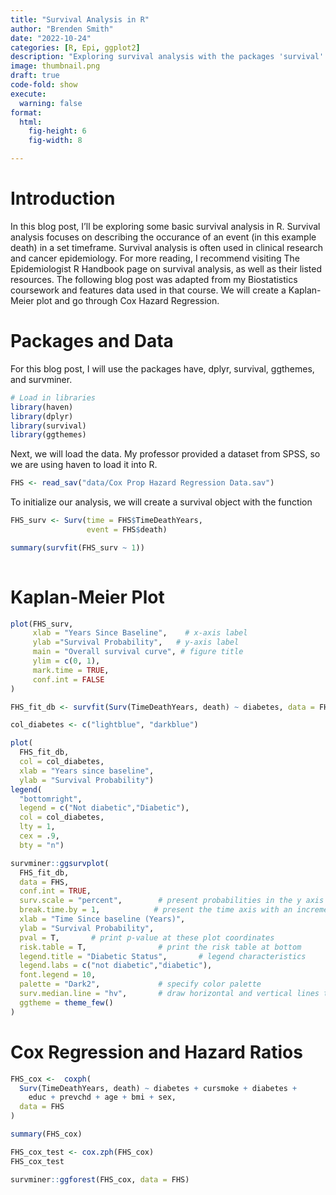 ```yaml
---
title: "Survival Analysis in R"
author: "Brenden Smith"
date: "2022-10-24"
categories: [R, Epi, ggplot2]
description: "Exploring survival analysis with the packages 'survival' and 'survminer.'"
image: thumbnail.png
draft: true
code-fold: show
execute: 
  warning: false
format: 
  html:
    fig-height: 6
    fig-width: 8

---
```

# Introduction
In this blog post, I'll be exploring some basic survival analysis in R. Survival analysis focuses on describing the occurance of an event (in this example death) in a set timeframe. Survival analysis is often used in clinical research and cancer epidemiology. For more reading, I recommend visiting The Epidemiologist R Handbook page on survival analysis, as well as their listed resources. The following blog post was adapted from my Biostatistics coursework and features data used in that course. We will create a Kaplan-Meier plot and go through Cox Hazard Regression.

# Packages and Data

For this blog post, I will use the packages have, dplyr, survival, ggthemes, and survminer.

```R
# Load in libraries
library(haven)
library(dplyr)
library(survival)
library(ggthemes)

```

Next, we will load the data. My professor provided a dataset from SPSS, so we are using haven to load it into R.

```R
FHS <- read_sav("data/Cox Prop Hazard Regression Data.sav")
```

To initialize our analysis, we will create a survival object with the function 

```R
FHS_surv <- Surv(time = FHS$TimeDeathYears,
                 event = FHS$death)

summary(survfit(FHS_surv ~ 1))
  
```

# Kaplan-Meier Plot

```R
plot(FHS_surv, 
     xlab = "Years Since Baseline",    # x-axis label
     ylab ="Survival Probability",   # y-axis label
     main = "Overall survival curve", # figure title
     ylim = c(0, 1),
     mark.time = TRUE,
     conf.int = FALSE
)
```

```R
FHS_fit_db <- survfit(Surv(TimeDeathYears, death) ~ diabetes, data = FHS)

col_diabetes <- c("lightblue", "darkblue")

plot(
  FHS_fit_db,
  col = col_diabetes,
  xlab = "Years since baseline",
  ylab = "Survival Probability")
legend(
  "bottomright",
  legend = c("Not diabetic","Diabetic"),
  col = col_diabetes,
  lty = 1,
  cex = .9,
  bty = "n")
```

```R

survminer::ggsurvplot(
  FHS_fit_db, 
  data = FHS,          
  conf.int = TRUE,  
  surv.scale = "percent",        # present probabilities in the y axis in %
  break.time.by = 1,            # present the time axis with an increment of years
  xlab = "Time Since baseline (Years)",
  ylab = "Survival Probability",
  pval = T,       # print p-value at these plot coordinates
  risk.table = T,                # print the risk table at bottom 
  legend.title = "Diabetic Status",       # legend characteristics
  legend.labs = c("not diabetic","diabetic"),
  font.legend = 10, 
  palette = "Dark2",             # specify color palette 
  surv.median.line = "hv",       # draw horizontal and vertical lines to the median survivals
  ggtheme = theme_few()
)
```

# Cox Regression and Hazard Ratios



```R
FHS_cox <-  coxph(
  Surv(TimeDeathYears, death) ~ diabetes + cursmoke + diabetes + 
    educ + prevchd + age + bmi + sex,
  data = FHS
)

summary(FHS_cox)

FHS_cox_test <- cox.zph(FHS_cox)
FHS_cox_test

survminer::ggforest(FHS_cox, data = FHS)
```
